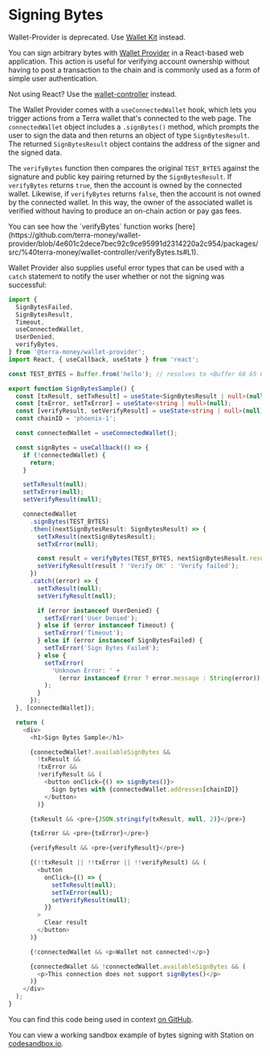 
# Signing Bytes

<Admonition type="caution" icon="☢️" title="Warning">

Wallet-Provider is deprecated. Use [Wallet Kit](../wallet-kit/wallet-kit-tutorial.mdx) instead.

</Admonition>

You can sign arbitrary bytes with [Wallet Provider](https://www.npmjs.com/package/@terra-money/wallet-provider) in a React-based web application. This action is useful for verifying account ownership without having to post a transaction to the chain and is commonly used as a form of simple user authentication.

<Admonition type="tip" icon="💡">

Not using React? Use the [wallet-controller](https://www.npmjs.com/package/@terra-money/wallet-controller) instead.

</Admonition>

The Wallet Provider comes with a `useConnectedWallet` hook, which lets you trigger actions from a Terra wallet that's connected to the web page. The `connectedWallet` object includes a `.signBytes()` method, which prompts the user to sign the data and then returns an object of type `SignBytesResult`. The returned `SignBytesResult` object contains the address of the signer and the signed data.

The `verifyBytes` function then compares the original `TEST_BYTES` against the signature and public key pairing returned by the `SignBytesResult`. If `verifyBytes` returns `true`, then the account is owned by the connected wallet. Likewise, if `verifyBytes` returns `false`, then the account is not owned by the connected wallet. In this way, the owner of the associated wallet is verified without having to produce an on-chain action or pay gas fees.

<Admonition type="tip" icon="💡">
  You can see how the `verifyBytes` function works
  [here](https://github.com/terra-money/wallet-provider/blob/4e601c2dece7bec92c9ce95991d2314220a2c954/packages/src/%40terra-money/wallet-controller/verifyBytes.ts#L1).
</Admonition>

Wallet Provider also supplies useful error types that can be used with a `catch` statement to notify the user whether or not the signing was successful:

```ts
import {
  SignBytesFailed,
  SignBytesResult,
  Timeout,
  useConnectedWallet,
  UserDenied,
  verifyBytes,
} from '@terra-money/wallet-provider';
import React, { useCallback, useState } from 'react';

const TEST_BYTES = Buffer.from('hello'); // resolves to <Buffer 68 65 6c 6c 6f>

export function SignBytesSample() {
  const [txResult, setTxResult] = useState<SignBytesResult | null>(null);
  const [txError, setTxError] = useState<string | null>(null);
  const [verifyResult, setVerifyResult] = useState<string | null>(null);
  const chainID = 'phoenix-1';

  const connectedWallet = useConnectedWallet();

  const signBytes = useCallback(() => {
    if (!connectedWallet) {
      return;
    }

    setTxResult(null);
    setTxError(null);
    setVerifyResult(null);

    connectedWallet
      .signBytes(TEST_BYTES)
      .then((nextSignBytesResult: SignBytesResult) => {
        setTxResult(nextSignBytesResult);
        setTxError(null);

        const result = verifyBytes(TEST_BYTES, nextSignBytesResult.result);
        setVerifyResult(result ? 'Verify OK' : 'Verify failed');
      })
      .catch((error) => {
        setTxResult(null);
        setVerifyResult(null);

        if (error instanceof UserDenied) {
          setTxError('User Denied');
        } else if (error instanceof Timeout) {
          setTxError('Timeout');
        } else if (error instanceof SignBytesFailed) {
          setTxError('Sign Bytes Failed');
        } else {
          setTxError(
            'Unknown Error: ' +
              (error instanceof Error ? error.message : String(error)),
          );
        }
      });
  }, [connectedWallet]);

  return (
    <div>
      <h1>Sign Bytes Sample</h1>

      {connectedWallet?.availableSignBytes &&
        !txResult &&
        !txError &&
        !verifyResult && (
          <button onClick={() => signBytes()}>
            Sign bytes with {connectedWallet.addresses[chainID]}
          </button>
        )}

      {txResult && <pre>{JSON.stringify(txResult, null, 2)}</pre>}

      {txError && <pre>{txError}</pre>}

      {verifyResult && <pre>{verifyResult}</pre>}

      {(!!txResult || !!txError || !!verifyResult) && (
        <button
          onClick={() => {
            setTxResult(null);
            setTxError(null);
            setVerifyResult(null);
          }}
        >
          Clear result
        </button>
      )}

      {!connectedWallet && <p>Wallet not connected!</p>}

      {connectedWallet && !connectedWallet.availableSignBytes && (
        <p>This connection does not support signBytes()</p>
      )}
    </div>
  );
}
```

You can find this code being used in context [on GitHub](https://github.com/terra-money/wallet-provider/blob/main/templates/create-react-app/src/components/SignBytesSample.tsx).

You can view a working sandbox example of bytes signing with Station on [codesandbox.io](https://codesandbox.io/s/github/terra-money/wallet-provider/tree/main/templates/create-react-app).

